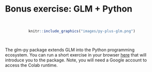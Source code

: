 # Bonus exercise: GLM + Python {#glmpy-exercise}

<br>

<center>
```r
knitr::include_graphics("images/py-plus-glm.png")
```
</center>

<br>

The glm-py package extends GLM into the Python programming ecosystem. You can run a short exercise in your browser [here](https://colab.research.google.com/drive/18F702WfbOBQMr3g0sq-kpmsKqhqlvXhb?usp=sharing) that will introduce you to the package. Note, you will need a Google account to access the Colab runtime.